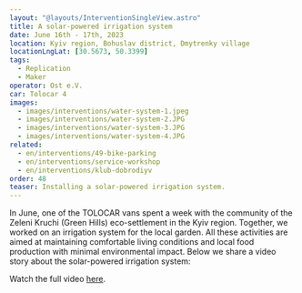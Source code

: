 ```yaml
---
layout: "@layouts/InterventionSingleView.astro"
title: A solar-powered irrigation system
date: June 16th - 17th, 2023
location: Kyiv region, Bohuslav district, Dmytrenky village
locationLngLat: [30.5673, 50.3399]
tags: 
  - Replication
  - Maker
operator: Ost e.V.
car: Tolocar 4
images:
  - images/interventions/water-system-1.jpeg
  - images/interventions/water-system-2.JPG
  - images/interventions/water-system-3.JPG
  - images/interventions/water-system-4.JPG
related:
  - en/interventions/49-bike-parking
  - en/interventions/service-workshop
  - en/interventions/klub-dobrodiyv
order: 48
teaser: Installing a solar-powered irrigation system.
---
```

In June, one of the TOLOCAR vans spent a week with the community of the Zeleni Kruchi (Green Hills) eco-settlement in the Kyiv region. Together, we worked on an irrigation system for the local garden. All these activities are aimed at maintaining comfortable living conditions and local food production with minimal environmental impact. Below we share a video story about the solar-powered irrigation system:

Watch the full video [here](https://www.instagram.com/reel/CuHTkRxogtg/?utm_source=ig_web_copy_link&igshid=MzRlODBiNWFlZA==). 

